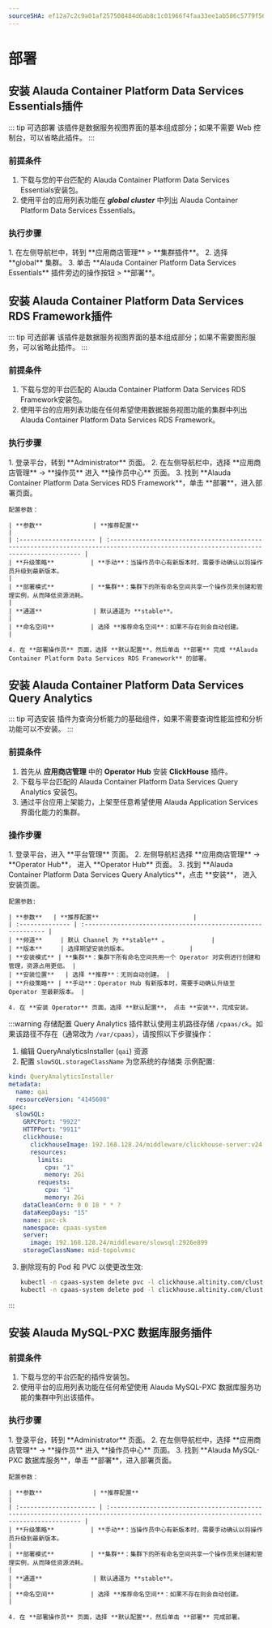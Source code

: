 ```yaml
---
sourceSHA: ef12a7c2c9a01af257508484d6ab8c1c01966f4faa33ee1ab586c5779f563868
---
```


# 部署

## 安装 Alauda Container Platform Data Services Essentials插件

::: tip 可选部署
该插件是数据服务视图界面的基本组成部分；如果不需要 Web 控制台，可以省略此插件。
:::

### 前提条件

1. 下载与您的平台匹配的 Alauda Container Platform Data Services Essentials安装包。
2. 使用平台的应用列表功能在 ***global cluster*** 中列出 Alauda Container Platform Data Services Essentials。

### 执行步骤

<Tabs>
  <Tab label="Web 控制台">
    1. 在左侧导航栏中，转到 **应用商店管理** > **集群插件**。
    2. 选择 **global** 集群。
    3. 单击 **Alauda Container Platform Data Services Essentials** 插件旁边的操作按钮 > **部署**。
  </Tab>
</Tabs>

## 安装 Alauda Container Platform Data Services RDS Framework插件

::: tip 可选部署
该插件是数据服务视图界面的基本组成部分；如果不需要图形服务，可以省略此插件。
:::

### 前提条件

1. 下载与您的平台匹配的 Alauda Container Platform Data Services RDS Framework安装包。
2. 使用平台的应用列表功能在任何希望使用数据服务视图功能的集群中列出 Alauda Container Platform Data Services RDS Framework。

### 执行步骤

<Tabs>
  <Tab label="Web 控制台">
    1. 登录平台，转到 **Administrator** 页面。
    2. 在左侧导航栏中，选择 **应用商店管理** -> **操作员** 进入 **操作员中心** 页面。
    3. 找到 **Alauda Container Platform Data Services RDS Framework**，单击 **部署**，进入部署页面。

    配置参数：

    | **参数**              | **推荐配置**                                                                                                                          |
    | :--------------------- | :------------------------------------------------------------------------------------------------------------------------------------ |
    | **升级策略**          | **手动**：当操作员中心有新版本时，需要手动确认以将操作员升级到最新版本。                                                             |
    | **部署模式**          | **集群**：集群下的所有命名空间共享一个操作员来创建和管理实例，从而降低资源消耗。                                                      |
    | **通道**              | 默认通道为 **stable**。                                                                                                               |
    | **命名空间**          | 选择 **推荐命名空间**：如果不存在则会自动创建。                                                                                       |

    4. 在 **部署操作员** 页面，选择 **默认配置**，然后单击 **部署** 完成 **Alauda Container Platform Data Services RDS Framework** 的部署。
  </Tab>
</Tabs>

## 安装 Alauda Container Platform Data Services Query Analytics

::: tip 可选安装
插件为查询分析能力的基础组件，如果不需要查询性能监控和分析功能可以不安装。
:::

### 前提条件
1. 首先从 **应用商店管理** 中的 **Operator Hub** 安装 **ClickHouse** 插件。
2. 下载与平台匹配的 Alauda Container Platform Data Services Query Analytics 安装包。
3. 通过平台应用上架能力，上架至任意希望使用 Alauda Application Services 界面化能力的集群。

### 操作步骤
<Tabs>
<Tab label="Web Console">
    1. 登录平台，进入 **平台管理** 页面。
    2. 左侧导航栏选择 **应用商店管理** -> **Operator Hub**， 进入 **Operator Hub** 页面。
    3. 找到 **Alauda Container Platform Data Services Query Analytics**，点击 **安装**， 进入安装页面。

    配置参数:

    | **参数**   | **推荐配置**                          |
    | :-------------- | :----------------------------------------------------------- |
    | **频道**     | 默认 Channel 为 **stable** 。            |
    | **版本**     | 选择期望安装的版本。                 |
    | **安装模式** | **集群**：集群下所有命名空间共用一个 Operator 对实例进行创建和管理，资源占用更低。 |
    | **安装位置**   | 选择 **推荐**：无则自动创建。 |
    | **升级策略** | **手动**：Operator Hub 有新版本时，需要手动确认升级至 Operator 至最新版本。 |

    4. 在 **安装 Operator** 页面，选择 **默认配置**， 点击 **安装**，完成安装。
</Tab>
</Tabs>

:::warning 存储配置
Query Analytics 插件默认使用主机路径存储 `/cpaas/ck`。如果该路径不存在（通常改为 `/var/cpaas`），请按照以下步骤操作：

1. 编辑 QueryAnalyticsInstaller (`qai`) 资源
2. 配置 `slowSQL.storageClassName` 为您系统的存储类
示例配置:
```yaml
kind: QueryAnalyticsInstaller
metadata:
  name: qai
  resourceVersion: "4145608"
spec:
  slowSQL:
    GRPCPort: "9922"
    HTTPPort: "9911"
    clickhouse:
      clickhouseImage: 192.168.128.24/middleware/clickhouse-server:v24.8.3.59-64c1f43f
      resources:
        limits:
          cpu: "1"
          memory: 2Gi
        requests:
          cpu: "1"
          memory: 2Gi
    dataCleanCorn: 0 0 18 * * ?
    dataKeepDays: "15"
    name: pxc-ck
    namespace: cpaas-system
    server:
      image: 192.168.128.24/middleware/slowsql:2926e899
    storageClassName: mid-topolvmsc
```
3. 删除现有的 Pod 和 PVC 以使更改生效:
   ```bash
   kubectl -n cpaas-system delete pvc -l clickhouse.altinity.com/cluster=slowsql-cluster &
   kubectl -n cpaas-system delete pod -l clickhouse.altinity.com/cluster=slowsql-cluster
   ```
:::

## 安装 Alauda MySQL-PXC 数据库服务插件

### 前提条件

1. 下载与您的平台匹配的插件安装包。
2. 使用平台的应用列表功能在任何希望使用 Alauda MySQL-PXC 数据库服务功能的集群中列出该插件。

### 执行步骤

<Tabs>
  <Tab label="Web 控制台">
    1. 登录平台，转到 **Administrator** 页面。
    2. 在左侧导航栏中，选择 **应用商店管理** -> **操作员** 进入 **操作员中心** 页面。
    3. 找到 **Alauda MySQL-PXC 数据库服务**，单击 **部署**，进入部署页面。

    配置参数：

    | **参数**              | **推荐配置**                                                                                                                          |
    | :--------------------- | :------------------------------------------------------------------------------------------------------------------------------------ |
    | **升级策略**          | **手动**：当操作员中心有新版本时，需要手动确认以将操作员升级到最新版本。                                                             |
    | **部署模式**          | **集群**：集群下的所有命名空间共享一个操作员来创建和管理实例，从而降低资源消耗。                                                      |
    | **通道**              | 默认通道为 **stable**。                                                                                                               |
    | **命名空间**          | 选择 **推荐命名空间**：如果不存在则会自动创建。                                                                                       |

    4. 在 **部署操作员** 页面，选择 **默认配置**，然后单击 **部署** 完成部署。
  </Tab>
</Tabs>
